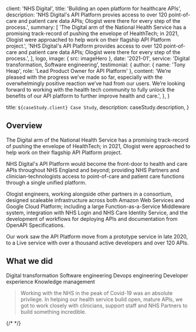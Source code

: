 
  client: 'NHS Digital',
  title: 'Building an open platform for healthcare APIs',
  description:
    'NHS Digital\'s API Platform provies access to over 120 point-of-care and patient care data APIs; Ologist were there for every step of the process.',
  summary: [
    'The Digital arm of the National Health Service has a promising track-record of pushing the envelope of HealthTech; in 2021, Ologist were approached to help work on their flagship API Platform project.',
    'NHS Digital\'s API Platform provides access to over 120 point-of-care and patient care data APIs; Ologist were there for every step of the process.',
  ],
  logo,
  image: { src: imageHero },
  date: '2021-01',
  service: 'Digital transformation, Software engineering',
  testimonial: {
    author: { name: 'Tony Heap', role: 'Lead Product Owner for API Platform' },
    content:
      'We’re pleased with the progress we’ve made so far, especially with the overwhelmingly positive reaction we’ve had from our users. We’re looking forward to working with the health tech community to fully unlock the benefits of our API platform to further improve health and care.',
  },
}

  title: `${caseStudy.client} Case Study`,
  description: caseStudy.description,
}

## Overview

The Digital arm of the National Health Service has a promising track-record of pushing the envelope of HealthTech; in 2021, Ologist were approached to help work on their flagship API Platform project.

NHS Digital's API Platform would become the front-door to health and care APIs throughout NHS England and beyond; providing NHS Partners and clinician-technologists access to point-of-care and patient care functions through a single unified platform.

Ologist engineers, working alongside other partners in a consortium, designed scaleable infrastructure across both Amazon Web Services and Google Cloud Platform; including a large Function-as-a-Service Middleware system, integration with NHS Login and NHS Care Identity Service, and the development of workflows for deploying APIs and documentation from OpenAPI Specifications.

Our work saw the API Platform move from a prototype service in late 2020, to a Live service with over a thousand active developers and over 120 APIs.

## What we did

<TagList>
  <TagListItem>Digital transformation</TagListItem>
  <TagListItem>Software engineering</TagListItem>
  <TagListItem>Devops engineering</TagListItem>
  <TagListItem>Developer experience</TagListItem>
  <TagListItem>Knowledge management</TagListItem>
</TagList>

<Blockquote
  author={{ name: 'Sarah-Jane Finch', role: 'Co-Founder / CEO' }}
  image={{ src: imageAuthor }}
>
  Working with the NHS in the peak of Covid-19 was an absolute privilege. In 
  helping our health service build open, mature APIs, we got to work closely with
  clinicians, support staff and NHS Partners to build something incredible.
</Blockquote>

{/* <StatList>
  <StatListItem value="25%" label="Less traffic" />
  <StatListItem value="10x" label="Page load times" />
  <StatListItem value="15%" label="Higher infra costs" />
  <StatListItem value="$1.2M" label="Legal fees" />
</StatList> */}
